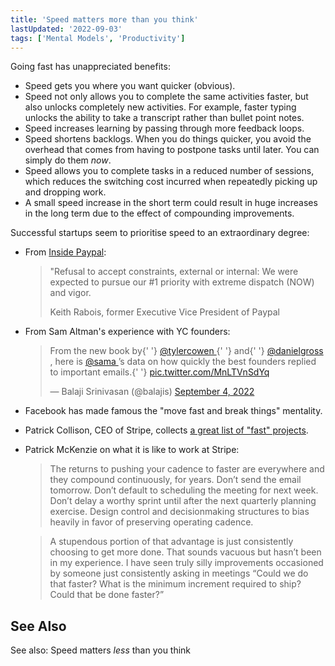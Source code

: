```yaml
---
title: 'Speed matters more than you think'
lastUpdated: '2022-09-03'
tags: ['Mental Models', 'Productivity']
---
```


Going fast has unappreciated benefits:

- Speed gets you where you want quicker (obvious).
- Speed not only allows you to complete the same activities faster,
  but also unlocks completely new activities. For example, faster
  typing unlocks the ability to take a transcript rather than bullet
  point notes.
- Speed increases learning by passing through more feedback loops.
- Speed shortens backlogs. When you do things quicker, you avoid the
  overhead that comes from having to postpone tasks until later. You
  can simply do them _now_.
- Speed allows you to complete tasks in a reduced number of sessions,
  which reduces the switching cost incurred when repeatedly picking up
  and dropping work.
- A small speed increase in the short term could result in huge
  increases in the long term due to the effect of compounding
  improvements.

Successful startups seem to prioritise speed to an extraordinary
degree:

- From [Inside Paypal](http://paulgraham.com/paypal.html):

  > "Refusal to accept constraints, external or internal: We were
  > expected to pursue our #1 priority with extreme dispatch (NOW) and
  > vigor.
  >
  > <footer>
  >   Keith Rabois, former Executive Vice President of Paypal
  > </footer>

- From Sam Altman's experience with YC founders:

  <blockquote class='twitter-tweet'>
    <p lang='en' dir='ltr'>
      From the new book by{' '}
      <a href='https://twitter.com/tylercowen?ref_src=twsrc%5Etfw'>
        @tylercowen
      </a>{' '}
      and{' '}
      <a href='https://twitter.com/danielgross?ref_src=twsrc%5Etfw'>
        @danielgross
      </a>
      , here is <a href='https://twitter.com/sama?ref_src=twsrc%5Etfw'>
        @sama
      </a>
      ’s data on how quickly the best founders replied to important
      emails.{' '}
      <a href='https://t.co/MnLTVnSdYq'>pic.twitter.com/MnLTVnSdYq</a>
    </p>
    &mdash; Balaji Srinivasan (@balajis) <a href='https://twitter.com/balajis/status/1566381085579264000?ref_src=twsrc%5Etfw'>September 4, 2022</a>
  </blockquote>

- Facebook has made famous the "move fast and break things" mentality.

- Patrick Collison, CEO of Stripe, collects
  [a great list of "fast" projects](https://patrickcollison.com/fast).

- Patrick McKenzie on what it is like to work at Stripe:

  > The returns to pushing your cadence to faster are everywhere and
  > they compound continuously, for years. Don’t send the email
  > tomorrow. Don’t default to scheduling the meeting for next week.
  > Don’t delay a worthy sprint until after the next quarterly
  > planning exercise. Design control and decisionmaking structures to
  > bias heavily in favor of preserving operating cadence.

  > A stupendous portion of that advantage is just consistently
  > choosing to get more done. That sounds vacuous but hasn’t been in
  > my experience. I have seen truly silly improvements occasioned by
  > someone just consistently asking in meetings “Could we do that
  > faster? What is the minimum increment required to ship? Could that
  > be done faster?”

## See Also

See also: <Link to="/not-speed">Speed matters _less_ than you
think</Link>
